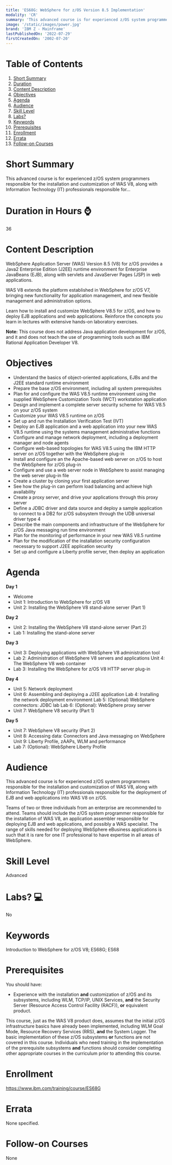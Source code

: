 ```yaml
---
title: 'ES68G: WebSphere for z/OS Version 8.5 Implementation'
modality: 'CR'
summary: 'This advanced course is for experienced z/OS system programmers responsible for the installation and customization of WAS V8, along with Information Technology (IT) professionals responsible for...'
image: '/static/images/power.jpg'
brand: 'IBM Z - Mainframe'
lastPublishedOn: '2022-07-29'
firstCreatedOn: '2002-07-20'
---
```

# Table of Contents
1.  [Short Summary](#short-summary)
2.  [Duration](#duration-in-hours-)
3.  [Content Description](#content-description)
4.  [Objectives](#objectives)
5.  [Agenda](#agenda)
6.  [Audience](#audience)
7.  [Skill Level](#skill-level)
8.  [Labs?](#labs-)
9.  [Keywords](#keywords)
10. [Prerequisites](#prerequisites)
11. [Enrollment](#enrollment)
12. [Errata](#errata)
13. [Follow-on Courses](#follow-on-courses)

# Short Summary
This advanced course is for experienced z/OS system programmers responsible for the installation and customization of WAS V8, along with Information Technology (IT) professionals responsible for...

# Duration in Hours ⌚
36

# Content Description
WebSphere Application Server (WAS) Version 8.5 (V8) for z/OS provides a Java2 Enterprise Edition (J2EE) runtime environment for Enterprise JavaBeans (EJB), along with servlets and JavaServer Pages (JSP) in web applications.


WAS V8 extends the platform established in WebSphere for z/OS V7, bringing new functionality for application management, and new flexible management and administration options.


Learn how to install and customize WebSphere V8.5 for z/OS, and how to deploy EJB applications and web applications. Reinforce the concepts you learn in lectures with extensive hands-on laboratory exercises.


**Note:** This course does not address Java application development for z/OS, and it and does not teach the use of programming tools such as IBM Rational Application Developer V8.



# Objectives
* Understand the basics of object-oriented applications, EJBs and the J2EE standard runtime environment
* Prepare the base z/OS environment, including all system prerequisites
* Plan for and configure the WAS V8.5 runtime environment using the supplied WebSphere Customization Tools (WCT) workstation application
* Design and implement a complete server security scheme for WAS V8.5 on your z/OS system
* Customize your WAS V8.5 runtime on z/OS
* Set up and run the Installation Verification Test (IVT)
* Deploy an EJB application and a web application into your new WAS V8.5 runtime using the systems management administrative functions
* Configure and manage network deployment, including a deployment manager and node agents
* Configure web-based topologies for WAS V8.5 using the IBM HTTP server on z/OS together with the WebSphere plug-in
* Install and configure an the Apache-based web server on z/OS to host the WebSphere for z/OS plug-in
* Configure and use a web server node in WebSphere to assist managing the web server plug-in file
* Create a cluster by cloning your first application server
* See how the plug-in can perform load balancing and achieve high availability
* Create a proxy server, and drive your applications through this proxy server
* Define a JDBC driver and data source and deploy a sample application to connect to a DB2 for z/OS subsystem through the UDB universal driver type 4
* Describe the main components and infrastructure of the WebSphere for z/OS Java messaging run time environment
* Plan for the monitoring of performance in your new WAS V8.5 runtime
* Plan for the modification of the installation security configuration necessary to support J2EE application security
* Set up and configure a Liberty profile server, then deploy an application


# Agenda
**Day 1**

* Welcome
* Unit 1: Introduction to WebSphere for z/OS V8
* Unit 2: Installing the WebSphere V8 stand-alone server (Part 1)

**Day 2**

* Unit 2: Installing the WebSphere V8 stand-alone server (Part 2)
* Lab 1: Installing the stand-alone server

**Day 3**

* Unit 3: Deploying applications with WebSphere V8 administration tool
* Lab 2: Administration of WebSphere V8 servers and applications Unit 4: The WebSphere V8 web container
* Lab 3: Installing the WebSphere for z/OS V8 HTTP server plug-in

**Day 4**

* Unit 5: Network deployment
* Unit 6: Assembling and deploying a J2EE application Lab 4: Installing the network deployment environment Lab 5: (Optional) WebSphere connectors: JDBC lab Lab 6: (Optional): WebSphere proxy server
* Unit 7: WebSphere V8 security (Part 1)

**Day 5**

* Unit 7: WebSphere V8 security (Part 2)
* Unit 8: Accessing data: Connectors and Java messaging on WebSphere Unit 9: Liberty Profile, zAAPs, WLM and performance
* Lab 7: (Optional): WebSphere Liberty Profile


# Audience
This advanced course is for experienced z/OS system programmers responsible for the installation and customization of WAS V8, along with Information Technology (IT) professionals responsible for the deployment of EJB and web applications into WAS V8 on z/OS.


Teams of two or three individuals from an enterprise are recommended to attend. Teams should include the z/OS system programmer responsible for the installation of WAS V8, an application assembler responsible for deploying EJB and web applications, and possibly a WAS specialist. The range of skills needed for deploying WebSphere eBusiness applications is such that it is rare for one IT professional to have expertise in all areas of WebSphere.



# Skill Level
Advanced            

# Labs? 💻
No

# Keywords
Introduction to WebSphere for z/OS V8; ES68G; ES68

# Prerequisites
You should have:


* Experience with the installation **and** customization of z/OS and its subsystems, including WLM, TCP/IP, UNIX Services, **and** the Security Server (Resource Access Control Facility (RACF)), **or** equivalent product.


This course, just as the WAS V8 product does, assumes that the initial z/OS infrastructure basics have already been implemented, including WLM Goal Mode, Resource Recovery Services (RRS), **and** the System Logger. The basic implementation of these z/OS subsystems **or** functions are not covered in this course. Individuals who need training in the implementation of the prerequisite subsystems **and** functions should consider completing other appropriate courses in the curriculum prior to attending this course.



# Enrollment
https://www.ibm.com/training/course/ES68G

# Errata
None specified.

# Follow-on Courses
None

